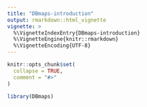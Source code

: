 ```yaml
---
title: "DBmaps-introduction"
output: rmarkdown::html_vignette
vignette: >
  %\VignetteIndexEntry{DBmaps-introduction}
  %\VignetteEngine{knitr::rmarkdown}
  %\VignetteEncoding{UTF-8}
---
```


```r
knitr::opts_chunk$set(
  collapse = TRUE,
  comment = "#>"
)
```

```r
library(DBmaps)
```
